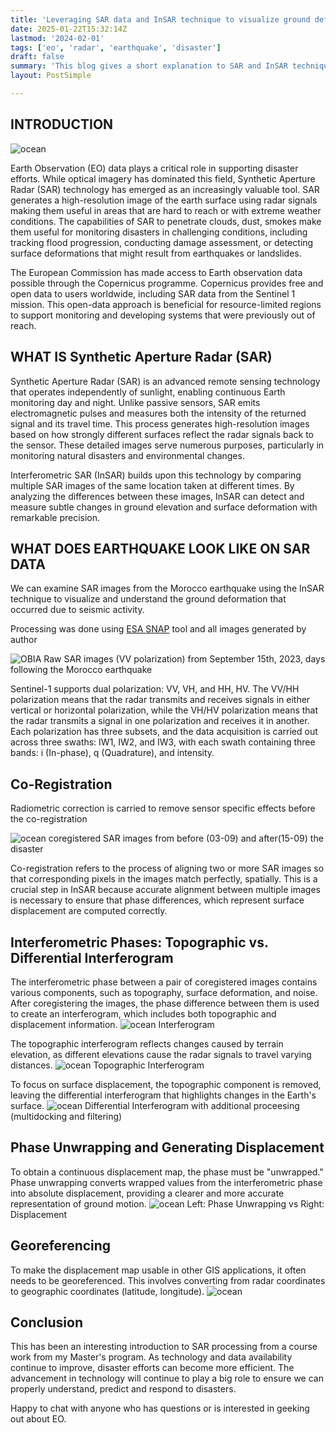 ```yaml
---
title: 'Leveraging SAR data and InSAR technique to visualize ground deformation from Earthquake'
date: 2025-01-22T15:32:14Z
lastmod: '2024-02-01'
tags: ['eo', 'radar', 'earthquake', 'disaster']
draft: false
summary: 'This blog gives a short explanation to SAR and InSAR techniques for visualizing earthquake displacement'
layout: PostSimple

---
```

## INTRODUCTION

<Image alt="ocean" src="/static/images/OBIA/cover_img.jpeg" width={1200} height={800} />

Earth Observation (EO) data plays a critical role in supporting disaster efforts. While optical imagery 
has dominated this field, Synthetic Aperture Radar (SAR) technology has emerged as an increasingly valuable tool. 
SAR generates a high-resolution image of the earth surface using radar signals making them useful in areas that are 
hard to reach or with extreme weather conditions. The capabilities of SAR to penetrate clouds, dust, smokes make them 
useful for monitoring disasters in challenging conditions, including tracking flood progression, conducting damage assessment, 
or detecting surface deformations that might result from earthquakes or landslides.

The European Commission has made access to Earth observation data possible through the Copernicus programme. Copernicus
provides free and open data to users worldwide, including SAR data from the Sentinel 1 mission. This open-data approach is
beneficial for resource-limited regions to support monitoring and developing systems that were previously out of reach. 

## WHAT IS Synthetic Aperture Radar (SAR)

Synthetic Aperture Radar (SAR) is an advanced remote sensing technology that operates independently of sunlight, enabling 
continuous Earth monitoring day and night. Unlike passive sensors, SAR emits electromagnetic pulses and measures both the 
intensity of the returned signal and its travel time. This process generates high-resolution images based on how strongly 
different surfaces reflect the radar signals back to the sensor. These detailed images serve numerous purposes, particularly 
in monitoring natural disasters and environmental changes.

Interferometric SAR (InSAR) builds upon this technology by comparing multiple SAR images of the same location taken at 
different times. By analyzing the differences between these images, InSAR can detect and measure subtle changes in ground
elevation and surface deformation with remarkable precision.

## WHAT DOES EARTHQUAKE LOOK LIKE ON SAR DATA

We can examine SAR images from the Morocco earthquake using the InSAR technique to visualize and understand the ground deformation 
that occurred due to seismic activity.

Processing was done using [ESA SNAP](https://step.esa.int/main/download/snap-download/) tool and all images generated by author

<Image alt="OBIA" src="/static/images/OBIA/after_disaster.jpeg" width={1200} height={800} />
Raw SAR images (VV polarization) from September 15th, 2023, days following the Morocco earthquake

Sentinel-1 supports dual polarization: VV, VH, and HH, HV. The VV/HH polarization means that the radar transmits and receives signals 
in either vertical or horizontal polarization, while the VH/HV polarization means that the radar transmits a signal in one polarization 
and receives it in another. Each polarization has three subsets, and the data acquisition is carried out across three swaths: IW1, IW2, 
and IW3, with each swath containing three bands: i (In-phase), q (Quadrature), and intensity.

## Co-Registration

Radiometric correction is carried to remove sensor specific effects before the co-registration

<Image alt="ocean" src="/static/images/OBIA/Coregistration.jpeg" width={1200} height={800} />
coregistered SAR images from before (03-09) and after(15-09) the disaster

Co-registration refers to the process of aligning two or more SAR images so that corresponding pixels in the images match perfectly, spatially. 
This is a crucial step in InSAR because accurate alignment between multiple images is necessary to ensure that phase differences, 
which represent surface displacement are computed correctly.


## Interferometric Phases: Topographic vs. Differential Interferogram

The interferometric phase between a pair of coregistered images contains various components, such as topography, surface deformation, and noise. 
After coregistering the images, the phase difference between them is used to create an interferogram, which includes both topographic and displacement information.
<Image alt="ocean" src="/static/images/OBIA/Interferogram.jpeg" width={1200} height={800} />
Interferogram

The topographic interferogram reflects changes caused by terrain elevation, as different elevations cause the radar signals to travel varying distances.
<Image alt="ocean" src="/static/images/OBIA/Topographic.jpeg" width={1200} height={800} />
Topographic Interferogram

To focus on surface displacement, the topographic component is removed, leaving the differential interferogram that highlights changes in the Earth's surface.
<Image alt="ocean" src="/static/images/OBIA/Differential.jpeg" width={1200} height={800} />
Differential Interferogram with additional proceesing (multidocking and filtering)

## Phase Unwrapping and Generating Displacement

To obtain a continuous displacement map, the phase must be "unwrapped." Phase unwrapping converts wrapped values from the interferometric phase into absolute 
displacement, providing a clearer and more accurate representation of ground motion.
<Image alt="ocean" src="/static/images/OBIA/Unwrapped.jpeg" width={1200} height={800} />
Left: Phase Unwrapping vs Right: Displacement

## Georeferencing

To make the displacement map usable in other GIS applications, it often needs to be georeferenced. This involves converting from radar coordinates to geographic coordinates (latitude, longitude).
<Image alt="ocean" src="/static/images/OBIA/Georeferenced.jpeg" width={1200} height={800} />

## Conclusion

This has been an interesting introduction to SAR processing from a course work from my Master's program. As technology and data availability continue to improve, disaster efforts can become more efficient. 
The advancement in technology will continue to play a big role to ensure we can properly understand, predict and respond to disasters.

Happy to chat with anyone who has questions or is interested in geeking out about EO.

